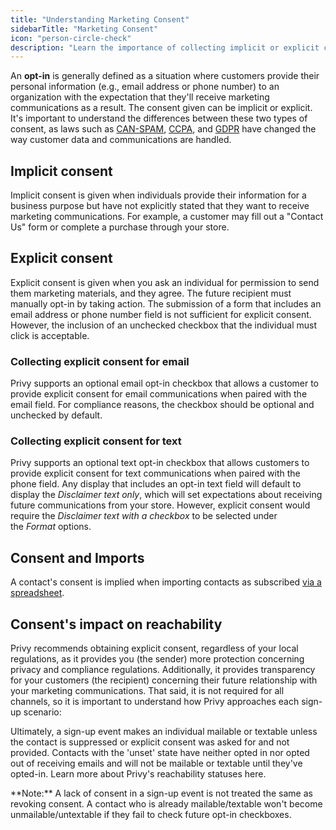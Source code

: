 ```yaml
---
title: "Understanding Marketing Consent"
sidebarTitle: "Marketing Consent"
icon: "person-circle-check"
description: "Learn the importance of collecting implicit or explicit consent for marketing communication."
---
```


An **opt-in** is generally defined as a situation where customers provide their personal information (e.g., email address or phone number) to an organization with the expectation that they'll receive marketing communications as a result. The consent given can be implicit or explicit. It's important to understand the differences between these two types of consent, as laws such as [CAN-SPAM](https://www.ftc.gov/business-guidance/resources/can-spam-act-compliance-guide-business), [CCPA](https://oag.ca.gov/privacy/ccpa), and [GDPR](https://gdpr.eu/) have changed the way customer data and communications are handled.

## Implicit consent

Implicit consent is given when individuals provide their information for a business purpose but have not explicitly stated that they want to receive marketing communications. For example, a customer may fill out a "Contact Us" form or complete a purchase through your store.

## Explicit consent

Explicit consent is given when you ask an individual for permission to send them marketing materials, and they agree. The future recipient must manually opt-in by taking action. The submission of a form that includes an email address or phone number field is not sufficient for explicit consent. However, the inclusion of an unchecked checkbox that the individual must click is acceptable. 

### Collecting explicit consent for email

Privy supports an optional email opt-in checkbox that allows a customer to provide explicit consent for email communications when paired with the email field. For compliance reasons, the checkbox should be optional and unchecked by default. 

### Collecting explicit consent for text

Privy supports an optional text opt-in checkbox that allows customers to provide explicit consent for text communications when paired with the phone field. Any display that includes an opt-in text field will default to display the *Disclaimer text only*, which will set expectations about receiving future communications from your store. However, explicit consent would require the *Disclaimer text with a checkbox* to be selected under the *Format* options.



## Consent and Imports

A contact's consent is implied when importing contacts as subscribed [via a spreadsheet](https://s3.amazonaws.com/privy.com/support/example_privy_import.csv).

## Consent's impact on reachability

Privy recommends obtaining explicit consent, regardless of your local regulations, as it provides you (the sender) more protection concerning privacy and compliance regulations. Additionally, it provides transparency for your customers (the recipient) concerning their future relationship with your marketing communications. That said, it is not required for all channels, so it is important to understand how Privy approaches each sign-up scenario: 



Ultimately, a sign-up event makes an individual mailable or textable unless the contact is suppressed or explicit consent was asked for and not provided. Contacts with the 'unset' state have neither opted in nor opted out of receiving emails and will not be mailable or textable until they've opted-in. Learn more about Privy's reachability statuses here. 

<Info>
  **Note:** A lack of consent in a sign-up event is not treated the same as revoking consent. A contact who is already mailable/textable won't become unmailable/untextable if they fail to check future opt-in checkboxes.
</Info>